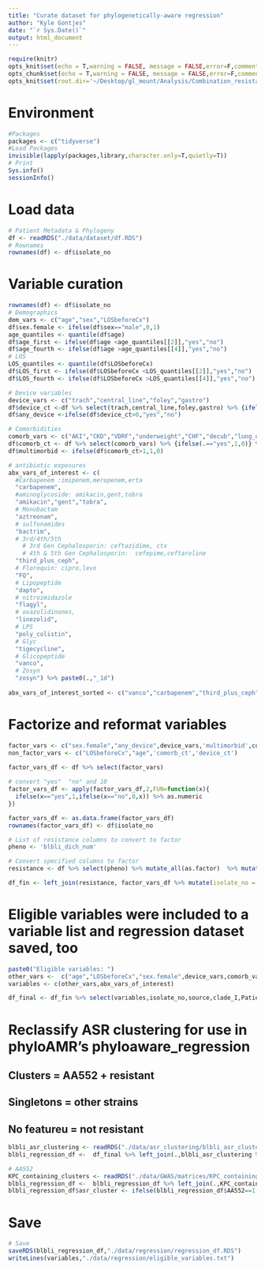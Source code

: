 ```yaml
---
title: "Curate dataset for phylogenetically-aware regression"
author: "Kyle Gontjes"
date: "`r Sys.Date()`"
output: html_document
---
```


```r
require(knitr)
opts_knit$set(echo = T,warning = FALSE, message = FALSE,error=F,comment=NA) 
opts_chunk$set(echo = T,warning = FALSE, message = FALSE,error=F,comment=NA)
opts_knit$set(root.dir='~/Desktop/gl_mount/Analysis/Combination_resistance/pre-intro-blbli-resistance-ms/')
```

# Environment
```r
#Packages
packages <- c("tidyverse")   
#Load Packages
invisible(lapply(packages,library,character.only=T,quietly=T)) 
# Print
Sys.info()
sessionInfo() 
``` 

# Load data
```r
# Patient Metadata & Phylogeny
df <- readRDS("./data/dataset/df.RDS")  
# Rownames
rownames(df) <- df$isolate_no 
```
 
# Variable curation 
```r
rownames(df) <- df$isolate_no 
# Demographics 
dem_vars <- c("age","sex","LOSbeforeCx")
df$sex.female <- ifelse(df$sex=="male",0,1)  
age_quantiles <- quantile(df$age) 
df$age_first <- ifelse(df$age <age_quantiles[[2]],"yes","no")
df$age_fourth <- ifelse(df$age >age_quantiles[[4]],"yes","no")
# LOS
LOS_quantiles <- quantile(df$LOSbeforeCx) 
df$LOS_first <- ifelse(df$LOSbeforeCx <LOS_quantiles[[2]],"yes","no")
df$LOS_fourth <- ifelse(df$LOSbeforeCx >LOS_quantiles[[4]],"yes","no")

# Device variables
device_vars <- c("trach","central_line","foley","gastro")
df$device_ct <-df %>% select(trach,central_line,foley,gastro) %>% {ifelse(.=="yes",1,0)} %>% rowSums() 
df$any_device <-ifelse(df$device_ct>0,"yes","no") 

# Comorbidities
comorb_vars <- c("AKI","CKD","VDRF","underweight","CHF","decub","lung_dz","brain_injury","malignancy","obese") 
df$comorb_ct <- df %>% select(comorb_vars) %>% {ifelse(.=="yes",1,0)} %>% rowSums() 
df$multimorbid <- ifelse(df$comorb_ct>1,1,0)   

# antibiotic exposures 
abx_vars_of_interest <- c(
  #Carbapenem :imipenem,meropenem,erta
  "carbapenem", 
  #aminoglycoside: amikacin,gent,tobra
  "amikacin","gent","tobra",
  # Monobactam
  "aztreonam",
  # sulfonamides
  "bactrim",
  # 3rd/4th/5th 
    # 3rd Gen Cephalosporin: ceftazidime, ctx
    # 4th & 5th Gen Cephalosporin:  cefepime,ceftaroline
  "third_plus_ceph",
  # Floroquin: cipro,levo
  "FQ",
  # Lipopeptide
  "dapto",
  # nitroimidazole
  "flagyl",
  # oxazolidinones,
  "linezolid",
  # LPS
  "poly_colistin",
  # Glyc
  "tigecycline",
  # Glicopeptide
  "vanco",
  # Zosyn
  "zosyn") %>% paste0(.,"_1d")
  
abx_vars_of_interest_sorted <- c("vanco","carbapenem","third_plus_ceph",'AG','amikacin','gent','tobra',"flagyl","FQ",'linezolid',"tigecycline","zosyn","poly_colistin","dapto","aztreonam","bactrim")%>% paste0(.,"_1d") 
```

# Factorize and reformat variables
```r
factor_vars <- c("sex.female","any_device",device_vars,'multimorbid',comorb_vars,'any_antibiotic_1d',abx_vars_of_interest_sorted)
non_factor_vars <- c("LOSbeforeCx","age",'comorb_ct','device_ct')
                  
factor_vars_df <- df %>% select(factor_vars)

# convert "yes"  "no" and 10
factor_vars_df <- apply(factor_vars_df,2,FUN=function(x){
  ifelse(x=="yes",1,ifelse(x=="no",0,x)) %>% as.numeric
})

factor_vars_df <- as.data.frame(factor_vars_df)
rownames(factor_vars_df) <- df$isolate_no

# List of resistance columns to convert to factor
pheno <- 'blbli_dich_num'

# Convert specified columns to factor
resistance <- df %>% select(pheno) %>% mutate_all(as.factor)  %>% mutate(isolate_no = rownames(.))

df_fin <- left_join(resistance, factor_vars_df %>% mutate(isolate_no = rownames(.))) %>% left_join(.,df %>% select(isolate_no,non_factor_vars,source,Patient_ID,Cx_date,clade_I))
``` 

# Eligible variables were included to a variable list and regression dataset saved, too
```r
paste0("Eligible variables: ")
other_vars <-  c("age","LOSbeforeCx","sex.female",device_vars,comorb_vars)
variables <- c(other_vars,abx_vars_of_interest) 

df_final <- df_fin %>% select(variables,isolate_no,source,clade_I,Patient_ID,Cx_date,pheno,'multimorbid','any_antibiotic_1d','any_device','device_ct','comorb_ct','AG_1d')
```

# Reclassify ASR clustering for use in phyloAMR's phyloaware_regression
## Clusters = AA552 + resistant
## Singletons = other strains
## No featureu = not resistant
```r
blbli_asr_clustering <- readRDS("./data/asr_clustering/blbli_asr_clustering.RDS") 
blbli_regression_df <-  df_final %>% left_join(.,blbli_asr_clustering %>% mutate(isolate_no = child_name)) 

# AA552
KPC_containing_clusters <- readRDS("./data/GWAS/matrices/KPC_containing_cluster_mat.RDS") %>% as.data.frame
blbli_regression_df <-  blbli_regression_df %>% left_join(.,KPC_containing_clusters %>% mutate(isolate_no = rownames(.)))
blbli_regression_df$asr_cluster <- ifelse(blbli_regression_df$AA552==1 & blbli_regression_df$blbli_dich_num==1 , 'cluster', ifelse(blbli_regression_df$blbli_dich_num==1,"singleton","no feature")) 
```

# Save
```r
# Save
saveRDS(blbli_regression_df,"./data/regression/regression_df.RDS")
writeLines(variables,"./data/regression/eligible_variables.txt")
```
